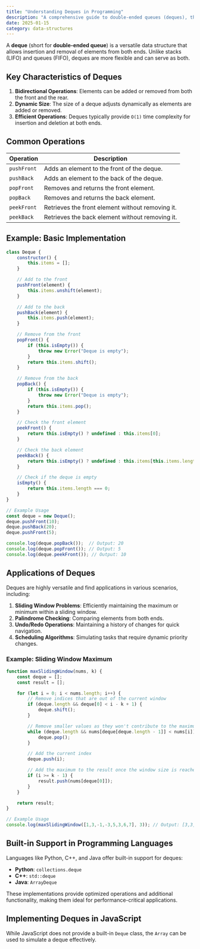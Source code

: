 ```yaml
---
title: "Understanding Deques in Programming"
description: "A comprehensive guide to double-ended queues (deques), their operations, and use cases in programming."
date: 2025-01-15
category: data-structures
---
```


A **deque** (short for **double-ended queue**) is a versatile data structure that allows insertion and removal of elements from both ends. Unlike stacks (LIFO) and queues (FIFO), deques are more flexible and can serve as both.

## Key Characteristics of Deques

1. **Bidirectional Operations**: Elements can be added or removed from both the front and the rear.
2. **Dynamic Size**: The size of a deque adjusts dynamically as elements are added or removed.
3. **Efficient Operations**: Deques typically provide `O(1)` time complexity for insertion and deletion at both ends.

## Common Operations

| Operation        | Description                                 |
|------------------|---------------------------------------------|
| `pushFront`      | Adds an element to the front of the deque.  |
| `pushBack`       | Adds an element to the back of the deque.   |
| `popFront`       | Removes and returns the front element.      |
| `popBack`        | Removes and returns the back element.       |
| `peekFront`      | Retrieves the front element without removing it. |
| `peekBack`       | Retrieves the back element without removing it. |

## Example: Basic Implementation

```javascript
class Deque {
    constructor() {
        this.items = [];
    }

    // Add to the front
    pushFront(element) {
        this.items.unshift(element);
    }

    // Add to the back
    pushBack(element) {
        this.items.push(element);
    }

    // Remove from the front
    popFront() {
        if (this.isEmpty()) {
            throw new Error("Deque is empty");
        }
        return this.items.shift();
    }

    // Remove from the back
    popBack() {
        if (this.isEmpty()) {
            throw new Error("Deque is empty");
        }
        return this.items.pop();
    }

    // Check the front element
    peekFront() {
        return this.isEmpty() ? undefined : this.items[0];
    }

    // Check the back element
    peekBack() {
        return this.isEmpty() ? undefined : this.items[this.items.length - 1];
    }

    // Check if the deque is empty
    isEmpty() {
        return this.items.length === 0;
    }
}

// Example Usage
const deque = new Deque();
deque.pushFront(10);
deque.pushBack(20);
deque.pushFront(5);

console.log(deque.popBack());  // Output: 20
console.log(deque.popFront()); // Output: 5
console.log(deque.peekFront()); // Output: 10

```

## Applications of Deques

Deques are highly versatile and find applications in various scenarios, including:

1. **Sliding Window Problems**: Efficiently maintaining the maximum or minimum within a sliding window.
2. **Palindrome Checking**: Comparing elements from both ends.
3. **Undo/Redo Operations**: Maintaining a history of changes for quick navigation.
4. **Scheduling Algorithms**: Simulating tasks that require dynamic priority changes.

### Example: Sliding Window Maximum

```javascript
function maxSlidingWindow(nums, k) {
    const deque = [];
    const result = [];

    for (let i = 0; i < nums.length; i++) {
        // Remove indices that are out of the current window
        if (deque.length && deque[0] < i - k + 1) {
            deque.shift();
        }

        // Remove smaller values as they won't contribute to the maximum
        while (deque.length && nums[deque[deque.length - 1]] < nums[i]) {
            deque.pop();
        }

        // Add the current index
        deque.push(i);

        // Add the maximum to the result once the window size is reached
        if (i >= k - 1) {
            result.push(nums[deque[0]]);
        }
    }

    return result;
}

// Example Usage
console.log(maxSlidingWindow([1,3,-1,-3,5,3,6,7], 3)); // Output: [3,3,5,5,6,7]

```

## Built-in Support in Programming Languages

Languages like Python, C++, and Java offer built-in support for deques:

- **Python**: `collections.deque`
- **C++**: `std::deque`
- **Java**: `ArrayDeque`

These implementations provide optimized operations and additional functionality, making them ideal for performance-critical applications.

## Implementing Deques in JavaScript

While JavaScript does not provide a built-in `Deque` class, the `Array` can be used to simulate a deque effectively.
